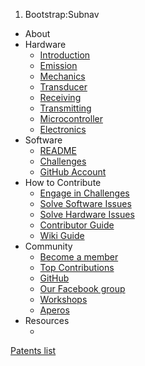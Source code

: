 # Bootstrap:Subnav

* About
* Hardware
** [[:Category:HardIntroduction|Introduction]]
** [[:Category:Emission|Emission]]
** [[:Category:Mechanics|Mechanics]]
** [[:Category:Transducer|Transducer]]
** [[:Category:Receiving|Receiving]]
** [[:Category:Transmitting|Transmitting]]
** [[:Category:Microcontroller|Microcontroller]]
** [[:Category:Electronics|Electronics]]
* Software
** [https://github.com/echopen/android-app#user-content-echopen-android-app README]
** [[Challenges]]
** [https://github.com/echopen/android-app/ GitHub Account]
* How to Contribute
** [[:Category:Challenge|Engage in Challenges]]
** [https://github.com/echopen/android-app/issues/ Solve Software Issues]
** [https://github.com/echopen/hard/issues/ Solve Hardware Issues]
** [[Contributor Guide]]
** [[Wiki Contributor Guide|Wiki Guide]]
* Community
**[[Become a member]]
**[[Special:ContributionScores | Top Contributions]]
**[http://github.com/echopen/ GitHub]
**[https://www.facebook.com/groups/599174686826294/ Our Facebook group]
**[[:Category:Workshops|Workshops]]
**[[:Category:Apéro|Aperos]]
* Resources
** [[Category:Patents|Patents list]]